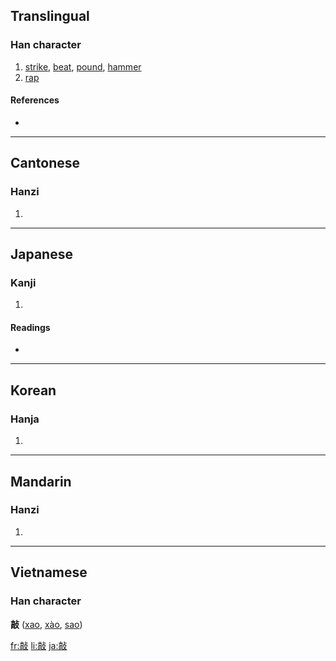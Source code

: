 ==Translingual==

===Han character===
{{Han char|rn=66|rad=攴|as=10|sn=14|four=0124<sub>7</sub>|canj=卜月卜水 (YBYE)}}

# [[strike]], [[beat]], [[pound]], [[hammer]]
# [[rap]]

====References====
* {{Han ref|kx=0474.310|dkj=13337|dj=0828.140|hdz=21471.110|uh=6572|ud=25970|bh=BA56|bd=47702}}

----

==Cantonese==

===Hanzi===
{{yue-hanzi|jyut=|y=haau1}}

# {{defn|Cantonese}}

----

==Japanese==

===Kanji===
{{ja-kanji|grade=|rs=攴10}}

# {{defn|Japanese}}

====Readings====
* {{ja-readings|on=[[こう]] (kō)|kun=[[たたく]] (tataku)}}

----

==Korean==

===Hanja===
{{ko-hanja|hangeul=[[고]], [[교]]|eumhun=|rv=go, gyo|mr=ko, kyo|y=ko, kyo}}

# {{defn|Korean}}

----

==Mandarin==

===Hanzi===
{{cmn-hanzi|pin=[[cù]] ([[cu4]]), [[qiāo]] ([[qiao1]]), [[shǔ]] ([[shu3]]), [[shuò]] ([[shuo4]])|wg=ts'u<sup>4</sup>, ch'iao<sup>1</sup>, shu<sup>3</sup>, shuo<sup>4</sup>}}

# {{defn|Mandarin}}

----

==Vietnamese==
===Han character===
'''敲''' ([[xao]], [[xào]], [[sao]])

[[fr:敲]]
[[li:敲]]
[[ja:敲]]